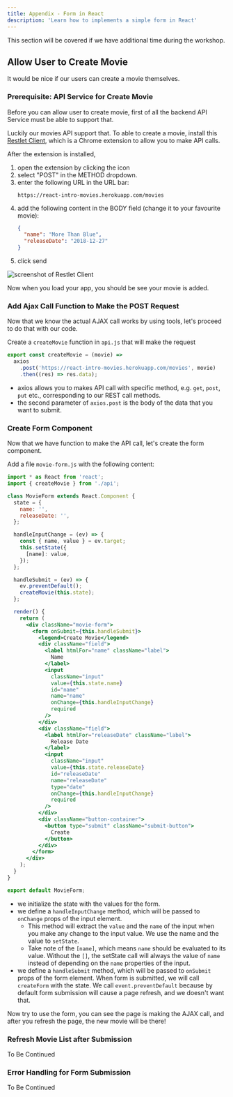 ```yaml
---
title: Appendix - Form in React
description: 'Learn how to implements a simple form in React'
---
```


This section will be covered if we have additional time during the workshop.

## Allow User to Create Movie

It would be nice if our users can create a movie themselves.

### Prerequisite: API Service for Create Movie

Before you can allow user to create movie, first of all the backend API Service must be able to support that.

Luckily our movies API support that. To able to create a movie, install this [Restlet Client][restlet-client], which is a Chrome extension to allow you to make API calls.

After the extension is installed,

1. open the extension by clicking the icon
1. select "POST" in the METHOD dropdown.
1. enter the following URL in the URL bar:
   ```
   https://react-intro-movies.herokuapp.com/movies
   ```
1. add the following content in the BODY field (change it to your favourite movie):
   ```json
   {
     "name": "More Than Blue",
     "releaseDate": "2018-12-27"
   }
   ```
1. click send

![screenshot of Restlet Client](restlet-client.png)

Now when you load your app, you should be see your movie is added.

### Add Ajax Call Function to Make the POST Request

Now that we know the actual AJAX call works by using tools, let's proceed to do that with our code.

Create a `createMovie` function in `api.js` that will make the request

```js
export const createMovie = (movie) =>
  axios
    .post('https://react-intro-movies.herokuapp.com/movies', movie)
    .then((res) => res.data);
```

- axios allows you to makes API call with specific method, e.g. `get`, `post`, `put` etc., corresponding to our REST call methods.
- the second parameter of `axios.post` is the body of the data that you want to submit.

### Create Form Component

Now that we have function to make the API call, let's create the form component.

Add a file `movie-form.js` with the following content:

```jsx
import * as React from 'react';
import { createMovie } from './api';

class MovieForm extends React.Component {
  state = {
    name: '',
    releaseDate: '',
  };

  handleInputChange = (ev) => {
    const { name, value } = ev.target;
    this.setState({
      [name]: value,
    });
  };

  handleSubmit = (ev) => {
    ev.preventDefault();
    createMovie(this.state);
  };

  render() {
    return (
      <div className="movie-form">
        <form onSubmit={this.handleSubmit}>
          <legend>Create Movie</legend>
          <div className="field">
            <label htmlFor="name" className="label">
              Name
            </label>
            <input
              className="input"
              value={this.state.name}
              id="name"
              name="name"
              onChange={this.handleInputChange}
              required
            />
          </div>
          <div className="field">
            <label htmlFor="releaseDate" className="label">
              Release Date
            </label>
            <input
              className="input"
              value={this.state.releaseDate}
              id="releaseDate"
              name="releaseDate"
              type="date"
              onChange={this.handleInputChange}
              required
            />
          </div>
          <div className="button-container">
            <button type="submit" className="submit-button">
              Create
            </button>
          </div>
        </form>
      </div>
    );
  }
}

export default MovieForm;
```

- we initialize the state with the values for the form.
- we define a `handleInputChange` method, which will be passed to `onChange` props of the input element.
  - This method will extract the `value` and the `name` of the input when you make any change to the input value. We use the name and the value to `setState`.
  - Take note of the `[name]`, which means `name` should be evaluated to its value. Without the `[]`, the setState call will always the value of `name` instead of depending on the `name` properties of the input.
- we define a `handleSubmit` method, which will be passed to `onSubmit` props of the form element. When form is submitted, we will call `createForm` with the state. We call `event.preventDefault` because by default form submission will cause a page refresh, and we doesn't want that.

Now try to use the form, you can see the page is making the AJAX call, and after you refresh the page, the new movie will be there!

### Refresh Movie List after Submission

To Be Continued

### Error Handling for Form Submission

To Be Continued

[restlet-client]: https://chrome.google.com/webstore/detail/restlet-client-rest-api-t/aejoelaoggembcahagimdiliamlcdmfm?hl=en
